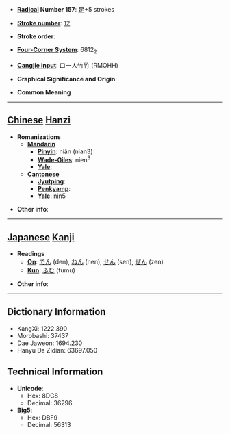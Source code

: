 * '''[[Wiktionary:Chinese radical index| Radical]] Number 157''': [[Wiktionary:Chinese radical index 足|足]]+5 strokes

* '''[[Wiktionary:Chinese total strokes index|Stroke number]]''': [[Wiktionary:Chinese total strokes index 12|12]]

* '''Stroke order''': 

* '''[[Wiktionary:Chinese four corner index|Four-Corner System]]''': 6812<sub>2</sub>

* '''[[Wiktionary:Chinese Cangjie index|Cangjie input]]''': 口一人竹竹 (RMOHH)

* '''Graphical Significance and Origin''': 

* '''Common Meaning'''

----

== [[Chinese]] [[Hanzi]] ==

* '''Romanizations'''
** '''[[Mandarin]]'''
*** '''[[Pinyin]]''': niǎn (nian3)
*** '''[[Wade-Giles]]''': nien<sup>3</sup>
*** '''[[Yale]]''': 
** '''[[Cantonese]]'''
*** '''[[Jyutping]]''':
*** '''[[Penkyamp]]''': 
*** '''[[Yale]]''': nin5

* '''Other info''': 

----

== [[Japanese]] [[Kanji]] ==

* '''Readings'''
** '''[[On]]''': [[でん]] (den), [[ねん]] (nen), [[せん]] (sen), [[ぜん]] (zen)
** '''[[Kun]]''': [[ふむ]] (fumu)

* '''Other info''':  

----

== Dictionary Information ==

* KangXi: 1222.390
* Morobashi: 37437
* Dae Jaweon: 1694.230
* Hanyu Da Zidian: 63697.050

== Technical Information ==

* '''Unicode''':
** Hex: 8DC8
** Decimal: 36296
* '''Big5''':
** Hex: DBF9
** Decimal: 56313